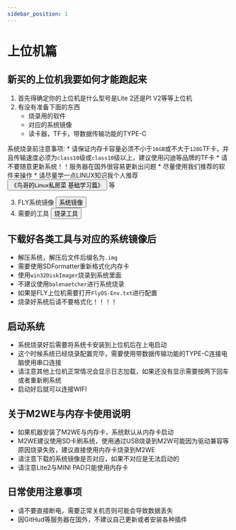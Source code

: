 ```yaml
---
sidebar_position: 1
---
```






# 上位机篇

## 新买的上位机我要如何才能跑起来

  1. 首先得确定你的上位机是什么型号是Lite 2还是PI V2等等上位机
  2. 有没有准备下面的东西
        * 烧录用的软件
        * 对应的系统镜像
        * 读卡器，TF卡，带数据传输功能的TYPE-C

  系统烧录前注意事项:
        * 请保证内存卡容量必须不小于`16GB`或不大于`128G`TF卡，并且传输速度必须为`class10`级或`class10`级以上，建议使用闪迪等品牌的TF卡
        * 请不要随意更新系统！！服务器在国外很容易更新出问题
        * 尽量使用我们推荐的软件来操作
        * 请尽量学一点LINUX知识我个人推荐 <Button variant="contained" disableElevation component="a" rel="noopener" href="https://item.jd.com/12443890.html">《鸟哥的Linux私房菜 基础学习篇》</Button> 等

  3. FLY系统镜像 <Button variant="contained" disableElevation component="a" rel="noopener" href="/docs/category/系统镜像">系统镜像</Button>
  4. 需要的工具 <Button variant="contained" disableElevation component="a" rel="noopener" href="/docs/ResDownload/auxiliary_software/">烧录工具</Button>

## 下载好各类工具与对应的系统镜像后

  * 解压系统，解压后文件后缀名为`.img`
  * 需要使用SDFormatter重新格式化内存卡
  * 使用`win32DiskImager`烧录到系统里面
  * 不建议使用`balenaetcher`进行系统烧录
  * 如果是FLY上位机需要打开`FlyOS-Env.txt`进行配置
  * 烧录好系统后请不要格式化！！！！

## 启动系统

  * 系统烧录好后需要将系统卡安装到上位机后在上电启动
  * 这个时候系统已经烧录配置完毕，需要使用带数据传输功能的TYPE-C连接电脑使用串口连接
  * 请注意其他上位机正常情况会显示日志加载，如果还没有显示需要按两下回车或者重新刷系统
  * 启动好后就可以连接WIFI


## 关于M2WE与内存卡使用说明

  * 如果机器安装了M2WE与内存卡，系统默认从内存卡启动
  * M2WE建议使用SD卡刷系统，使用通过USB烧录到M2W可能因为驱动兼容等原因烧录失败，建议直接使用内存卡烧录到M2WE
  * 请注意下载的系统镜像是否对应，如果不对应是无法启动的
  * 请注意Lite2与MINI PAD只能使用内存卡


## 日常使用注意事项

  * 请不要直接断电，需要正常关机否则可能会导致数据丢失
  * 因GitHud等服务器在国外，不建议自己更新或者安装各种插件
